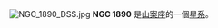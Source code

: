 {{NGCInfoBox|NGCID=NGC 1890|發現者=約翰·弗里德里希·威廉·赫歇爾|發現日期=1834年11月26日|其他編號=ESO 56-SC87|曆元=J2000.0|赤經=5時13分45.9秒
|赤緯=-72°4'41"|星座=山案座|星體=星系|星等=12.8|表面亮度=|藍等=13.1}}
[[File:NGC_1890_DSS.jpg|thumb]]
'''NGC 1890''' 是[[山案座|山案座]]的一個[[星系|星系]]。

{{NGCReference|1890}}